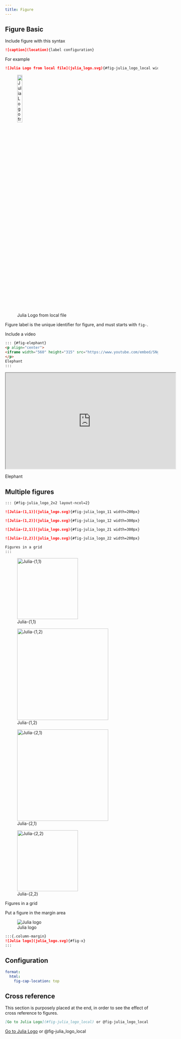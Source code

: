 ```yaml
---
title: Figure
---
```


## Figure Basic

Include figure with this syntax
```markdown
![caption](location){label configuration}
```
For example
```markdown
![Julia Logo from local file](julia_logo.svg){#fig-julia_logo_local width=20%}
```
![Julia Logo from local file](julia_logo.svg){#fig-julia_logo_local width=20%}

Figure label is the unique identifier for figure, and must starts with `fig-`.


Include a video

```markdown
::: {#fig-elephant}
<p align="center">
<iframe width="560" height="315" src="https://www.youtube.com/embed/SNggmeilXDQ"></iframe>
</p>
Elephant
:::
```

::: {#fig-elephant}
<p align="center">
<iframe width="560" height="315" src="https://www.youtube.com/embed/SNggmeilXDQ"></iframe>
</p>
Elephant
:::

## Multiple figures

```markdown
::: {#fig-julia_logo_2x2 layout-ncol=2}

![Julia-(1,1)](julia_logo.svg){#fig-julia_logo_11 width=200px}

![Julia-(1,2)](julia_logo.svg){#fig-julia_logo_12 width=300px}

![Julia-(2,1)](julia_logo.svg){#fig-julia_logo_21 width=300px}

![Julia-(2,2)](julia_logo.svg){#fig-julia_logo_22 width=200px}

Figures in a grid
:::
```

::: {#fig-julia_logo_2x2 layout-ncol=2 width=500px}

![Julia-(1,1)](julia_logo.svg){#fig-julia_logo_11 width=200px}

![Julia-(1,2)](julia_logo.svg){#fig-julia_logo_12 width=300px}

![Julia-(2,1)](julia_logo.svg){#fig-julia_logo_21 width=300px}

![Julia-(2,2)](julia_logo.svg){#fig-julia_logo_22 width=200px}

Figures in a grid
:::

Put a figure in the margin area

:::{.column-margin}
![Julia logo](julia_logo.svg){#fig-x}
:::

```markdown
:::{.column-margin}
![Julia logo](julia_logo.svg){#fig-x}
:::
```

## Configuration
 
```{#lst-x .yaml lst-cap="Move figure caption to the top in `_quarto.yml`"}
format:
  html:
    fig-cap-location: top
```


## Cross reference
This section is purposely placed at the end, in order to see the effect of 
cross reference to figures.

```markdown
[Go to Julia Logo](#fig-julia_logo_local) or @fig-julia_logo_local
```

[Go to Julia Logo](#fig-julia_logo_local) or @fig-julia_logo_local
